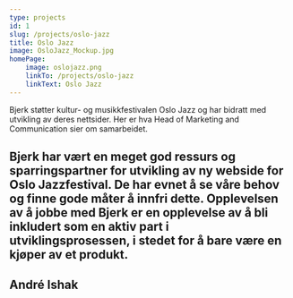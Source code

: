 ```yaml
---
type: projects
id: 1
slug: /projects/oslo-jazz
title: Oslo Jazz
image: OsloJazz_Mockup.jpg
homePage:
    image: oslojazz.png
    linkTo: /projects/oslo-jazz
    linkText: Oslo Jazz
---
```


Bjerk støtter kultur- og musikkfestivalen Oslo Jazz og har bidratt med
utvikling av deres nettsider. Her er hva Head of Marketing and
Communication sier om samarbeidet.
<h2 withQuotes={true}>
    Bjerk har vært en meget god ressurs og sparringspartner for utvikling
    av ny webside for Oslo Jazzfestival. De har evnet å se våre behov og
    finne gode måter å innfri dette. Opplevelsen av å jobbe med Bjerk er
    en opplevelse av å bli inkludert som en aktiv part i
    utviklingsprosessen, i stedet for å bare være en kjøper av et produkt.
</h2>
<h2 style={{ color: '#4ecca3' }}>
    André Ishak
</h2>
